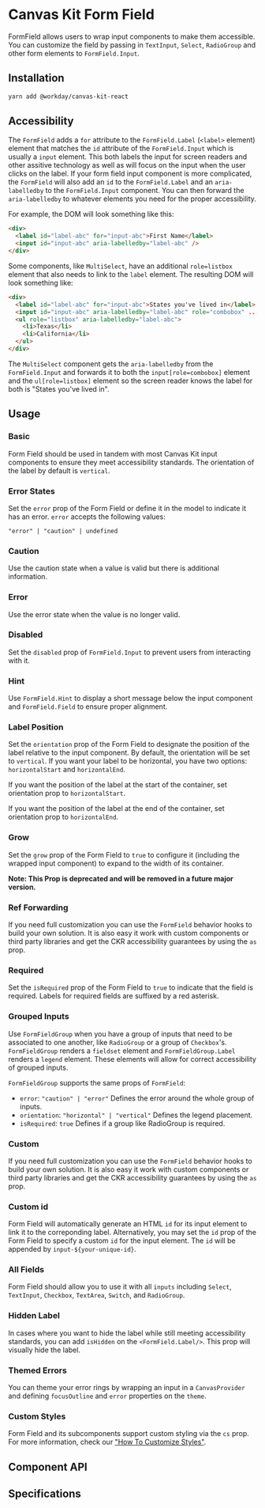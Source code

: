 

<Meta of={FormFieldStories} />

# Canvas Kit Form Field

FormField allows users to wrap input components to make them accessible. You can customize the field
by passing in `TextInput`, `Select`, `RadioGroup` and other form elements to `FormField.Input`.

## Installation

```sh
yarn add @workday/canvas-kit-react
```

## Accessibility

The `FormField` adds a `for` attribute to the `FormField.Label` (`<label>` element) element that
matches the `id` attribute of the `FormField.Input` which is usually a `input` element. This both
labels the input for screen readers and other assitive technology as well as will focus on the input
when the user clicks on the label. If your form field input component is more complicated, the
`FormField` will also add an `id` to the `FormField.Label` and an `aria-labelledby` to the
`FormField.Input` component. You can then forward the `aria-labelledby` to whatever elements you
need for the proper accessibility.

For example, the DOM will look something like this:

```html
<div>
  <label id="label-abc" for="input-abc">First Name</label>
  <input id="input-abc" aria-labelledby="label-abc" />
</div>
```

Some components, like `MultiSelect`, have an additional `role=listbox` element that also needs to
link to the `label` element. The resulting DOM will look something like:

```html
<div>
  <label id="label-abc" for="input-abc">States you've lived in</label>
  <input id="input-abc" aria-labelledby="label-abc" role="combobox" ... />
  <ul role="listbox" aria-labelledby="label-abc">
    <li>Texas</li>
    <li>California</li>
  </ul>
</div>
```

The `MultiSelect` component gets the `aria-labelledby` from the `FormField.Input` and forwards it to
both the `input[role=combobox]` element and the `ul[role=listbox]` element so the screen reader
knows the label for both is "States you've lived in".

## Usage

### Basic

Form Field should be used in tandem with most Canvas Kit input components to ensure they meet
accessibility standards. The orientation of the label by default is `vertical`.

<ExampleCodeBlock code={Basic} />

### Error States

Set the `error` prop of the Form Field or define it in the model to indicate it has an error.
`error` accepts the following values:

`"error" | "caution" | undefined`

### Caution

Use the caution state when a value is valid but there is additional information.

<ExampleCodeBlock code={Caution} />

### Error

Use the error state when the value is no longer valid.

<ExampleCodeBlock code={Error} />

### Disabled

Set the `disabled` prop of `FormField.Input` to prevent users from interacting with it.

<ExampleCodeBlock code={Disabled} />

### Hint

Use `FormField.Hint` to display a short message below the input component and `FormField.Field` to
ensure proper alignment.

<ExampleCodeBlock code={Hint} />

### Label Position

Set the `orientation` prop of the Form Field to designate the position of the label relative to the
input component. By default, the orientation will be set to `vertical`. If you want your label to be
horizontal, you have two options: `horizontalStart` and `horizontalEnd`.

If you want the position of the label at the start of the container, set orientation prop to
`horizontalStart`.

<ExampleCodeBlock code={LabelPositionHorizontalStart} />

If you want the position of the label at the end of the container, set orientation prop to
`horizontalEnd`.

<ExampleCodeBlock code={LabelPositionHorizontalEnd} />

### Grow

Set the `grow` prop of the Form Field to `true` to configure it (including the wrapped input
component) to expand to the width of its container.

**Note: This Prop is deprecated and will be removed in a future major version.**

<ExampleCodeBlock code={Grow} />

### Ref Forwarding

If you need full customization you can use the `FormField` behavior hooks to build your own
solution. It is also easy it work with custom components or third party libraries and get the CKR
accessibility guarantees by using the `as` prop.

<ExampleCodeBlock code={RefForwarding} />

### Required

Set the `isRequired` prop of the Form Field to `true` to indicate that the field is required. Labels
for required fields are suffixed by a red asterisk.

<ExampleCodeBlock code={Required} />

### Grouped Inputs

Use `FormFieldGroup` when you have a group of inputs that need to be associated to one another, like
`RadioGroup` or a group of `Checkbox`'s. `FormFieldGroup` renders a `fieldset` element and
`FormFieldGroup.Label` renders a `legend` element. These elements will allow for correct
accessibility of grouped inputs.

`FormFieldGroup` supports the same props of `FormField`:

- `error`: `"caution" | "error"` Defines the error around the whole group of inputs.
- `orientation`: `"horizontal" | "vertical"` Defines the legend placement.
- `isRequired`: `true` Defines if a group like RadioGroup is required.

<ExampleCodeBlock code={GroupedInputs} />

### Custom

If you need full customization you can use the `FormField` behavior hooks to build your own
solution. It is also easy it work with custom components or third party libraries and get the CKR
accessibility guarantees by using the `as` prop.

<ExampleCodeBlock code={Custom} />

### Custom id

Form Field will automatically generate an HTML `id` for its input element to link it to the
correponding label. Alternatively, you may set the `id` prop of the Form Field to specify a custom
`id` for the input element. The `id` will be appended by `input-${your-unique-id}`.

<ExampleCodeBlock code={CustomId} />

### All Fields

Form Field should allow you to use it with all `inputs` including `Select`, `TextInput`, `Checkbox`,
`TextArea`, `Switch`, and `RadioGroup`.

<ExampleCodeBlock code={AllFields} />

### Hidden Label

In cases where you want to hide the label while still meeting accessibility standards, you can add
`isHidden` on the `<FormField.Label/>`. This prop will visually hide the label.

<ExampleCodeBlock code={HiddenLabel} />

### Themed Errors

You can theme your error rings by wrapping an input in a `CanvasProvider` and defining
`focusOutline` and `error` properties on the `theme`.

<ExampleCodeBlock code={ThemedError} />

### Custom Styles

Form Field and its subcomponents support custom styling via the `cs` prop. For more information,
check our
["How To Customize Styles"](https://workday.github.io/canvas-kit/?path=/docs/styling-how-to-customize-styles--docs).

## Component API

<SymbolDoc name="FormField" />

## Specifications

<Specifications file="FormField.spec.tsx" name="FormField" />
